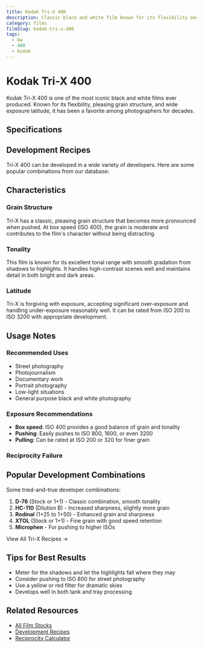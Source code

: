 ```yaml
---
title: Kodak Tri-X 400
description: Classic black and white film known for its flexibility and iconic grain
category: films
filmSlug: kodak-tri-x-400
tags:
  - bw
  - 400
  - kodak
---
```


# Kodak Tri-X 400

Kodak Tri-X 400 is one of the most iconic black and white films ever produced. Known for its flexibility, pleasing grain structure, and wide exposure latitude, it has been a favorite among photographers for decades.

## Specifications

<FilmCard filmSlug="kodak-tri-x-400" />

## Development Recipes

Tri-X 400 can be developed in a wide variety of developers. Here are some popular combinations from our database:

<RecipeTable film="kodak-tri-x-400" maxRows={8} />

## Characteristics

### Grain Structure

Tri-X has a classic, pleasing grain structure that becomes more pronounced when pushed. At box speed (ISO 400), the grain is moderate and contributes to the film's character without being distracting.

### Tonality

This film is known for its excellent tonal range with smooth gradation from shadows to highlights. It handles high-contrast scenes well and maintains detail in both bright and dark areas.

### Latitude

Tri-X is forgiving with exposure, accepting significant over-exposure and handling under-exposure reasonably well. It can be rated from ISO 200 to ISO 3200 with appropriate development.

## Usage Notes

### Recommended Uses

- Street photography
- Photojournalism
- Documentary work
- Portrait photography
- Low-light situations
- General purpose black and white photography

### Exposure Recommendations

- **Box speed**: ISO 400 provides a good balance of grain and tonality
- **Pushing**: Easily pushes to ISO 800, 1600, or even 3200
- **Pulling**: Can be rated at ISO 200 or 320 for finer grain

### Reciprocity Failure

<FilmCard filmSlug="kodak-tri-x-400" />

## Popular Development Combinations

Some tried-and-true developer combinations:

1. **D-76** (Stock or 1+1) - Classic combination, smooth tonality
2. **HC-110** (Dilution B) - Increased sharpness, slightly more grain
3. **Rodinal** (1+25 to 1+50) - Enhanced grain and sharpness
4. **XTOL** (Stock or 1+1) - Fine grain with good speed retention
5. **Microphen** - For pushing to higher ISOs

<LinkButton to="/development?film=kodak-tri-x-400">
  View All Tri-X Recipes →
</LinkButton>

## Tips for Best Results

- Meter for the shadows and let the highlights fall where they may
- Consider pushing to ISO 800 for street photography
- Use a yellow or red filter for dramatic skies
- Develops well in both tank and tray processing

## Related Resources

- [All Film Stocks](/infobase/films)
- [Development Recipes](/infobase/recipes)
- [Reciprocity Calculator](/reciprocity)
